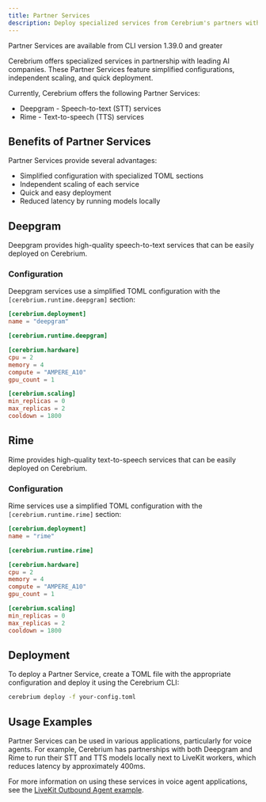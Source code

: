 ```yaml
---
title: Partner Services
description: Deploy specialized services from Cerebrium's partners with simplified configurations
---
```


<Note>Partner Services are available from CLI version 1.39.0 and greater</Note>

Cerebrium offers specialized services in partnership with leading AI companies. These Partner Services feature simplified configurations, independent scaling, and quick deployment.

Currently, Cerebrium offers the following Partner Services:

- Deepgram - Speech-to-text (STT) services
- Rime - Text-to-speech (TTS) services

## Benefits of Partner Services

Partner Services provide several advantages:

- Simplified configuration with specialized TOML sections
- Independent scaling of each service
- Quick and easy deployment
- Reduced latency by running models locally

## Deepgram

Deepgram provides high-quality speech-to-text services that can be easily deployed on Cerebrium.

### Configuration

Deepgram services use a simplified TOML configuration with the `[cerebrium.runtime.deepgram]` section:

```toml
[cerebrium.deployment]
name = "deepgram"

[cerebrium.runtime.deepgram]

[cerebrium.hardware]
cpu = 2
memory = 4
compute = "AMPERE_A10"
gpu_count = 1

[cerebrium.scaling]
min_replicas = 0
max_replicas = 2
cooldown = 1800
```

## Rime

Rime provides high-quality text-to-speech services that can be easily deployed on Cerebrium.

### Configuration

Rime services use a simplified TOML configuration with the `[cerebrium.runtime.rime]` section:

```toml
[cerebrium.deployment]
name = "rime"

[cerebrium.runtime.rime]

[cerebrium.hardware]
cpu = 2
memory = 4
compute = "AMPERE_A10"
gpu_count = 1

[cerebrium.scaling]
min_replicas = 0
max_replicas = 2
cooldown = 1800
```

## Deployment

To deploy a Partner Service, create a TOML file with the appropriate configuration and deploy it using the Cerebrium CLI:

```bash
cerebrium deploy -f your-config.toml
```

## Usage Examples

Partner Services can be used in various applications, particularly for voice agents. For example, Cerebrium has partnerships with both Deepgram and Rime to run their STT and TTS models locally next to LiveKit workers, which reduces latency by approximately 400ms.

For more information on using these services in voice agent applications, see the [LiveKit Outbound Agent example](/v4/examples/livekit-outbound-agent).
